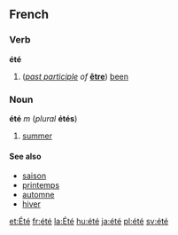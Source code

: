 ==French==
===Verb===
'''été'''
#(''[[past participle]] of'' '''[[être]]''') [[been]]

===Noun===
'''été''' ''m'' (''plural'' '''étés''')

#[[summer]]

====See also====
*[[saison]]
*[[printemps]]
*[[automne]]
*[[hiver]]

[[et:Été]]
[[fr:été]]
[[la:Été]]
[[hu:été]]
[[ja:été]]
[[pl:été]]
[[sv:été]]